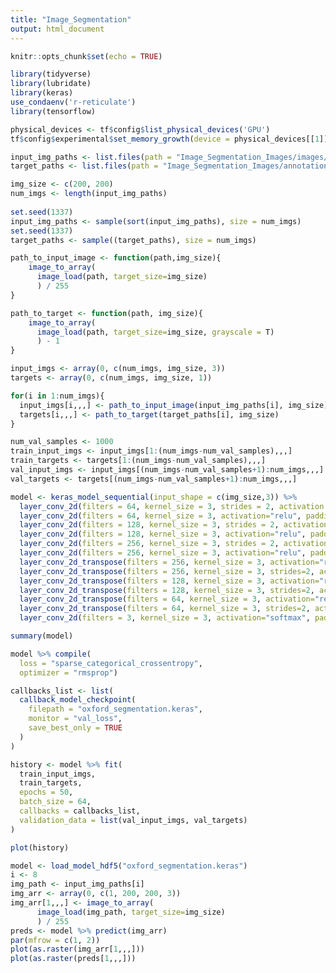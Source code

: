 ```yaml
---
title: "Image_Segmentation"
output: html_document
---
```


```r
knitr::opts_chunk$set(echo = TRUE)
```


```r
library(tidyverse)
library(lubridate)
library(keras)
use_condaenv('r-reticulate')
library(tensorflow)
```

```r
physical_devices <- tf$config$list_physical_devices('GPU')
tf$config$experimental$set_memory_growth(device = physical_devices[[1]], enable = T)
```

```r
input_img_paths <- list.files(path = "Image_Segmentation_Images/images/", pattern = "\\.jpg", full.names = T)
target_paths <- list.files(path = "Image_Segmentation_Images/annotations/trimaps/", pattern = "\\.png", full.names = T) 
```

```r
img_size <- c(200, 200)                                                  
num_imgs <- length(input_img_paths)                                        
 
set.seed(1337)
input_img_paths <- sample(sort(input_img_paths), size = num_imgs)
set.seed(1337)
target_paths <- sample((target_paths), size = num_imgs)

path_to_input_image <- function(path,img_size){
    image_to_array(
      image_load(path, target_size=img_size)
      ) / 255
}

path_to_target <- function(path, img_size){
    image_to_array(
      image_load(path, target_size=img_size, grayscale = T)
      ) - 1
}

input_imgs <- array(0, c(num_imgs, img_size, 3))
targets <- array(0, c(num_imgs, img_size, 1))

for(i in 1:num_imgs){
  input_imgs[i,,,] <- path_to_input_image(input_img_paths[i], img_size)
  targets[i,,,] <- path_to_target(target_paths[i], img_size)  
}
```

```r
num_val_samples <- 1000
train_input_imgs <- input_imgs[1:(num_imgs-num_val_samples),,,]                         
train_targets <- targets[1:(num_imgs-num_val_samples),,,]
val_input_imgs <- input_imgs[(num_imgs-num_val_samples+1):num_imgs,,,]                       
val_targets <- targets[(num_imgs-num_val_samples+1):num_imgs,,,]                             
```

```r
model <- keras_model_sequential(input_shape = c(img_size,3)) %>%
  layer_conv_2d(filters = 64, kernel_size = 3, strides = 2, activation = "relu", padding="same") %>%
  layer_conv_2d(filters = 64, kernel_size = 3, activation="relu", padding="same") %>%
  layer_conv_2d(filters = 128, kernel_size = 3, strides = 2, activation="relu", padding="same") %>%
  layer_conv_2d(filters = 128, kernel_size = 3, activation="relu", padding="same") %>%
  layer_conv_2d(filters = 256, kernel_size = 3, strides = 2, activation="relu", padding="same") %>%
  layer_conv_2d(filters = 256, kernel_size = 3, activation="relu", padding="same") %>%
  layer_conv_2d_transpose(filters = 256, kernel_size = 3, activation="relu", padding="same") %>%
  layer_conv_2d_transpose(filters = 256, kernel_size = 3, strides=2, activation="relu", padding="same") %>%
  layer_conv_2d_transpose(filters = 128, kernel_size = 3, activation="relu", padding="same") %>%
  layer_conv_2d_transpose(filters = 128, kernel_size = 3, strides=2, activation="relu", padding="same") %>%
  layer_conv_2d_transpose(filters = 64, kernel_size = 3, activation="relu", padding="same") %>%
  layer_conv_2d_transpose(filters = 64, kernel_size = 3, strides=2, activation="relu", padding="same") %>%
  layer_conv_2d(filters = 3, kernel_size = 3, activation="softmax", padding="same")
```

```r
summary(model)
```

```r
model %>% compile(
  loss = "sparse_categorical_crossentropy",
  optimizer = "rmsprop")
```

```r
callbacks_list <- list(
  callback_model_checkpoint(
    filepath = "oxford_segmentation.keras",
    monitor = "val_loss",
    save_best_only = TRUE
  )
)
```


```r
history <- model %>% fit(
  train_input_imgs,
  train_targets,
  epochs = 50,
  batch_size = 64,
  callbacks = callbacks_list,
  validation_data = list(val_input_imgs, val_targets)
)
```

```r
plot(history)
```


```r
model <- load_model_hdf5("oxford_segmentation.keras")
i <- 8
img_path <- input_img_paths[i]
img_arr <- array(0, c(1, 200, 200, 3))
img_arr[1,,,] <- image_to_array(
      image_load(img_path, target_size=img_size)
      ) / 255
preds <- model %>% predict(img_arr)
par(mfrow = c(1, 2))
plot(as.raster(img_arr[1,,,]))
plot(as.raster(preds[1,,,]))
```
